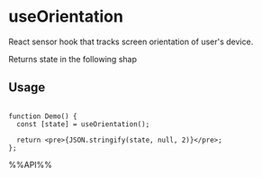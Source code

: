 # useOrientation

React sensor hook that tracks screen orientation of user's device.

Returns state in the following shap


## Usage

```tsx live

function Demo() {
  const [state] = useOrientation();

  return <pre>{JSON.stringify(state, null, 2)}</pre>;
};

```

%%API%%